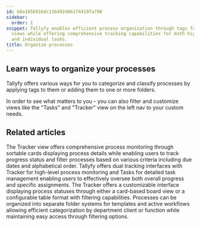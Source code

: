 ```yaml
---
id: b0a165b91bdc116492d661f44197a798
sidebar:
  order: 1
snippet: Tallyfy enables efficient process organization through tags folders and customizable
  views while offering comprehensive tracking capabilities for both high-level processes
  and individual tasks.
title: Organize processes
---
```


## Learn ways to organize your processes

Tallyfy offers various ways for you to categorize and classify processes by applying tags to them or adding them to one or more folders.

In order to see what matters to you - you can also filter and customize views like the "Tasks" and "Tracker" view on the left nav to your custom needs.



<PageTree />


## Related articles
<CardGrid>
<LinkTitleCard header="<b>Tracker View > Manage and track my processes</b>" href="/products/pro/tracking-and-tasks/tracker-view/how-can-i-manage-and-track-my-processes-on-tallyfy/" > The Tracker view offers comprehensive process monitoring through sortable cards displaying process details while enabling users to track progress status and filter processes based on various criteria including due dates and alphabetical order. </LinkTitleCard>
<LinkTitleCard header="<b>Pro > Tracking</b>" href="/products/pro/tracking-and-tasks/" > Tallyfy offers dual tracking interfaces with Tracker for high-level process monitoring and Tasks for detailed task management enabling users to effectively oversee both overall progress and specific assignments. </LinkTitleCard>
<LinkTitleCard header="<b>Tracking And Tasks > Tracker view</b>" href="/products/pro/tracking-and-tasks/tracker-view/" > The Tracker offers a customizable interface displaying process statuses through either a card-based board view or a configurable table format with filtering capabilities. </LinkTitleCard>
<LinkTitleCard header="<b>Organize Processes > Organize processes into folders</b>" href="/products/pro/tracking-and-tasks/tracker-view/organize-processes/how-can-i-add-tasks-to-folders-in-tallyfy/" > Processes can be organized into separate folder systems for templates and active workflows allowing efficient categorization by department client or function while maintaining easy access through filtering options. </LinkTitleCard>
</CardGrid>